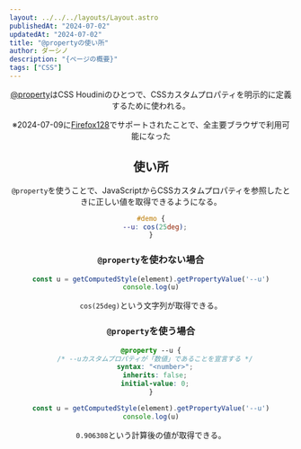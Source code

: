 ```yaml
---
layout: ../../../layouts/Layout.astro
publishedAt: "2024-07-02"
updatedAt: "2024-07-02"
title: "@propertyの使い所"
author: ダーシノ
description: "{ページの概要}"
tags: ["CSS"]
---
```



<Header {...frontmatter} />

[@property](https://developer.mozilla.org/ja/docs/Web/CSS/@property)はCSS Houdiniのひとつで、CSSカスタムプロパティを明示的に定義するために使われる。

※2024-07-09に[Firefox128](https://www.mozilla.org/en-US/firefox/128.0/releasenotes/)でサポートされたことで、全主要ブラウザで利用可能になった

## 使い所

`@property`を使うことで、JavaScriptからCSSカスタムプロパティを参照したときに正しい値を取得できるようになる。

```css
#demo {
  --u: cos(25deg);
}
```


### `@property`を使わない場合

```js
const u = getComputedStyle(element).getPropertyValue('--u')
console.log(u)
```
`cos(25deg)`という文字列が取得できる。

### `@property`を使う場合

```css
@property --u {
  /* --uカスタムプロパティが「数値」であることを宣言する */
  syntax: "<number>";
  inherits: false;
  initial-value: 0;
}
```

```js
const u = getComputedStyle(element).getPropertyValue('--u')
console.log(u)
```
`0.906308`という計算後の値が取得できる。
